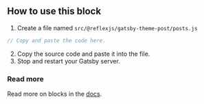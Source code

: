 <div>

## How to use this block

1. Create a file named `src/@reflexjs/gatsby-theme-post/posts.js`

```jsx title=src/@reflexjs/gatsby-theme-post/posts.js
// Copy and paste the code here.
```

2. Copy the source code and paste it into the file.
3. Stop and restart your Gatsby server.

### Read more

Read more on blocks in the [docs](/docs/blocks).

</div>
